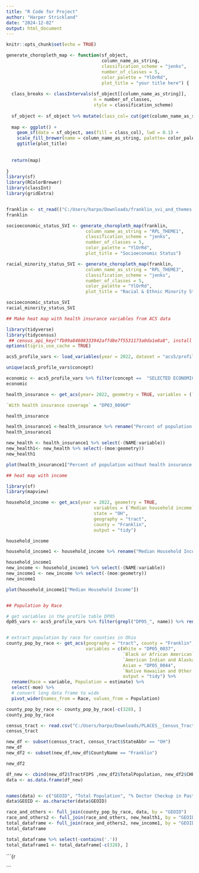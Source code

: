---
title: "R Code for Project"
author: "Harper Strickland"
date: "2024-12-02"
output: html_document
---

```{r setup, include=FALSE}
knitr::opts_chunk$set(echo = TRUE)
```

```{r}
generate_choropleth_map <- function(sf_object,
                                    column_name_as_string,
                                    classification_scheme = "jenks",
                                    number_of_classes = 5,
                                    color_palette = "YlOrRd",
                                    plot_title = "your title here") {
  
  class_breaks <- classIntervals(sf_object[[column_name_as_string]], 
                                 n = number_of_classes,
                                 style = classification_scheme)
  
  sf_object <- sf_object %>% mutate(class_col= cut(get(column_name_as_string), class_breaks$brks, include.lowest = TRUE))
  
  map <- ggplot() +
    geom_sf(data = sf_object, aes(fill = class_col), lwd = 0.1) +
    scale_fill_brewer(name = column_name_as_string, palette= color_palette, na.value = "grey50") +
    ggtitle(plot_title)
  
  
  return(map)
  
}
library(sf)
library(RColorBrewer)
library(classInt)
library(gridExtra)


franklin <- st_read(("C:/Users/harpo/Downloads/franklin_svi_and_themes.geojson"))
franklin

socioeconomic_status_SVI <- generate_choropleth_map(franklin, 
                              column_name_as_string = "RPL_THEME1",
                              classification_scheme = "jenks",
                              number_of_classes = 5,
                              color_palette = "YlOrRd",
                              plot_title = "Socioeconomic Status")

racial_minority_status_SVI <- generate_choropleth_map(franklin, 
                              column_name_as_string = "RPL_THEME3",
                              classification_scheme = "jenks",
                              number_of_classes = 5,
                              color_palette = "YlOrRd",
                              plot_title = "Racial & Ethnic Minority Status")

socioeconomic_status_SVI
racial_minority_status_SVI

## Make heat map with health insurance variables from ACS data

library(tidyverse)
library(tidycensus)
 ## census_api_key("fb99a84608333942affd8e7f5531173a0da1e8a8", install = TRUE)
options(tigris_use_cache = TRUE)

acs5_profile_vars <- load_variables(year = 2022, dataset = "acs5/profile", cache = TRUE)

unique(acs5_profile_vars$concept)

economic <- acs5_profile_vars %>% filter(concept ==  "SELECTED ECONOMIC CHARACTERISTICS")
economic

health_insurance <- get_acs(year= 2022, geometry = TRUE, variables = (`No health insurance coverage` = "DP03_0099P"), state = "OH", geography = "tract", county = "Franklin", output = "tidy")

`With health insurance coverage` = "DP03_0096P"

health_insurance

health_insurance1 <-health_insurance %>% rename("Percent of population without health insurance coverage" = estimate)
health_insurance1

new_health <- health_insurance1 %>% select(-(NAME:variable)) 
new_health1<- new_health %>% select(-(moe:geometry))
new_health1

plot(health_insurance1["Percent of population without health insurance coverage"])

## heat map with income 

library(sf)
library(mapview)

household_income <- get_acs(year = 2022, geometry = TRUE,
                                 variables = (`Median household income` = "DP03_0062"),
                                 state = "OH",
                                 geography = "tract",
                                 county = "Franklin",
                                 output = "tidy")

household_income

household_income1 <- household_income %>% rename("Median Household Income" = estimate)

household_income1
new_income <- household_income1 %>% select(-(NAME:variable)) 
new_income1 <- new_income %>% select(-(moe:geometry))
new_income1

plot(household_income1["Median Household Income"])


## Population by Race

# get variables in the profile table DP05
dp05_vars <- acs5_profile_vars %>% filter(grepl("DP05_", name)) %>% rename(variable = name)


# extract population by race for counties in Ohio
county_pop_by_race <- get_acs(geography = "tract", county = "Franklin", state = "OH", year =2022, 
                              variables = c(White = "DP05_0037",
                                            `Black or African American` = "DP05_0038",
                                            `American Indian and Alaska Native` = "DP05_0039",
                                            Asian = "DP05_0044",
                                            `Native Hawaiian and Other Pacific Islander` = "DP05_0052"),
                                            output = "tidy") %>% 
  rename(Race = variable, Population = estimate) %>% 
  select(-moe) %>% 
  # convert long data frame to wide
  pivot_wider(names_from = Race, values_from = Population)

county_pop_by_race <- county_pop_by_race[-c(328), ]
county_pop_by_race

census_tract <- read.csv("C:/Users/harpo/Downloads/PLACES__Census_Tract_Data__GIS_Friendly_Format___2024_release_20241202.csv")
census_tract

new_df <- subset(census_tract, census_tract$StateAbbr == "OH")
new_df
new_df2 <- subset(new_df,new_df$CountyName == "Franklin")

new_df2

df_new <- cbind(new_df2$TractFIPS ,new_df2$TotalPopulation, new_df2$CHECKUP_CrudePrev, new_df2$MHLTH_CrudePrev)
data <- as.data.frame(df_new)


names(data) <- c("GEOID", "Total Population", "% Doctor Checkup in Past Year", "% Experiencing bad mental health for >14 days")
data$GEOID <- as.character(data$GEOID)

race_and_others <- full_join(county_pop_by_race, data, by = "GEOID")
race_and_others2 <- full_join(race_and_others, new_health1, by = "GEOID")
total_dataframe <- full_join(race_and_others2, new_income1, by = "GEOID")
total_dataframe

total_dataframe %>% select(-contains('.')) 
total_dataframe1 <- total_dataframe[-c(328), ]

```

```{r





```

